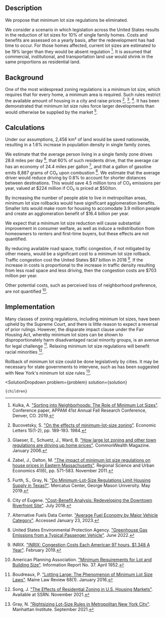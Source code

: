 

## Description

We propose that minimum lot size regulations be eliminated.

We consider a scenario in which legislation across the United States results in the reduction of lot sizes for 10% of single family homes. Costs and benefits are assessed on a yearly basis, after the redevelopment has had time to occur. For those homes affected, current lot sizes are estimated to be 19% larger than they would be absent regulation [^"2"]. It is assumed that commercial, institutional, and transportation land use would shrink in the same proportions as residential land.


## Background

One of the most widespread zoning regulations is a minimum lot size, which requires that for every home, a minimum area is required. Such rules restrict the available amount of housing in a city and raise prices [^"8"], [^"17"], [^"36"]. It has been demonstrated that minimum lot size rules force larger developments than would otherwise be supplied by the market [^"6"].


## Calculations

Under our assumptions, 2,456 km² of land would be saved nationwide, resulting in a 1.6% increase in population density in single family zones.

We estimate that the average person living in a single family zone drives 28.8 miles per day [^"9"], that 60% of such residents drive, that the average car has an economy of 24.4 miles per gallon [^"7"], and that a gallon of gasoline emits 8,887 grams of CO₂ upon combustion [^"10"]. We estimate that the average driver would reduce driving by 0.8% to account for shorter distances between destinations. This would save 4.5 million tons of CO₂ emissions per year, valued at $224 million if CO₂ is priced at $50/ton.

By increasing the number of people able to live in metropolitan areas, minimum lot size rollbacks would have significant agglomeration benefits. Smaller lots would make room for housing to accomodate 3.9 million people and create an agglomeration benefit of $16.4 billion per year.

We expect that a minimum lot size reduction will cause substantial improvement in consumer welfare, as well as induce a redistribution from homeowners to renters and first-time buyers, but these effects are not quantified.

By reducing available road space, traffic congestion, if not mitigated by other means, would be a significant cost to a minimum lot size rollback. Traffic congestion cost the United States $87 billion in 2018 [^"4"]. If the increase in costs is proportional to the increase in traffic density resulting from less road space and less driving, then the congestion costs are $703 million per year.

Other potential costs, such as perceived loss of neighborhood preference, are not quantified [^"5"].


## Implementation

Many classes of zoning regulations, including minimum lot sizes, have been upheld by the Supreme Court, and there is little reason to expect a reversal of prior rulings. However, the disparate impact clause under the Fair Housing Act, whereby minimum lot sizes can be shown to disproportionately harm disadvantaged racial minority groups, is an avenue for legal challenge [^"3"]. Relaxing minimum lot size regulations will benefit racial minorities [^"30"].

Rollback of minimum lot size could be done legislatively by cities. It may be necessary for state governments to intervene, such as has been suggested with New York's minimum lot size rules [^"1"].

[^"1"]: Gray, N. ["Rightsizing Lot-Size Rules in Metropolitan New York City"](https://www.manhattan-institute.org/gray-rightsizing-lot-size-rules-new-york-city). Manhattan Institute. September 2021.

[^"2"]: Kulka, A. ["Sorting into Neighborhoods: The Role of Minimum Lot Sizes"](https://drive.google.com/file/d/1Wr8T687wz-jVVMEVWoZCQXB53pxCM5hK/view). Conference paper, APPAM 41st Annual Fall Research Conference, Denver, CO. 2019.

[^"3"]: Boudreaux, P. ["Lotting Large: The Phenomenon of Minimum Lot Size Laws"](https://digitalcommons.mainelaw.maine.edu/cgi/viewcontent.cgi?article=1017&context=mlr). Maine Law Review 68(1). January 2016.

[^"4"]: INRIX. ["INRIX: Congestion Costs Each American 97 hours, $1,348 A Year"](https://inrix.com/press-releases/scorecard-2018-us/). February 2019.

[^"5"]: American Planning Association. ["Minimum Requirements for Lot and Building Size"](https://www.planning.org/pas/reports/report37.htm). Information Report No. 37. April 1952.

[^"6"]: Furth, S., Gray, N. ["Do Minimum-Lot-Size Regulations Limit Housing Supply in Texas?"](https://www.mercatus.org/students/research/research-papers/do-minimum-lot-size-regulations-limit-housing-supply-texas). Mercatus Center, George Mason University. May 2019.

[^"7"]: Alternative Fuels Data Center. ["Average Fuel Economy by Major Vehicle Category"](https://afdc.energy.gov/data/10310). Accessed January 23, 2023.

[^"8"]: Bucovetsky, S. ["On the effects of minimum-lot-size zoning"](https://www.sciencedirect.com/science/article/abs/pii/016517658490065X). Economic Letters 15(1-2), pp. 189-193. 1984.

[^"9"]: City of Eugene. ["Cost-Benefit Analysis: Redeveloping the Downtown Riverfront Site"](https://eugene-or.gov/DocumentCenter/View/41336/Downtown-Riverfront-Cost-Benefit-Analysis-July-3-2018-?bidId=). July 2018.

[^"10"]: United States Environmental Protection Agency. ["Greenhouse Gas Emissions from a Typical Passenger Vehicle"](https://www.epa.gov/greenvehicles/greenhouse-gas-emissions-typical-passenger-vehicle). June 2022.

[^"17"]: Glaeser, E., Schuetz, J., Ward, B. ["How large lot zoning and other town regulations are driving up home prices"](https://commonwealthmagazine.org/uncategorized/how-large-lot-zoning-and-other-town-regulations-are-driving-up-home-prices/). CommonWealth Magazine. January 2006.

[^"30"]: Song, J. ["The Effects of Residential Zoning in U.S. Housing Markets"](https://papers.ssrn.com/sol3/papers.cfm?abstract_id=3996483). Available at SSRN. November 2021.

[^"36"]: Zabel, J., Dalton, M. ["The impact of minimum lot size regulations on house prices in Eastern Massachusetts"](https://www.sciencedirect.com/science/article/pii/S016604621100072X). Regional Science and Urban Economics 41(6), pp. 571-583. November 2011.

  <SolutionDropdown 
    problem={problem} 
    solution={solution}
  >
    {children}
  </SolutionDropdown>